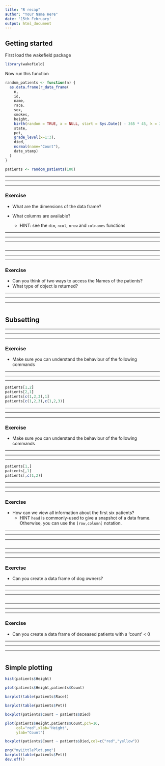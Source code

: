 ```yaml
---
title: "R recap"
author: "Your Name Here"
date: '15th February'
output: html_document
---
```



## Getting started

First load the wakefield package

```r
library(wakefield)
```

Now run this function

```r
random_patients <- function(n) {
  as.data.frame(r_data_frame(
    n,
    id,
    name,
    race,
    sex,
    smokes,
    height,
    birth(random = TRUE, x = NULL, start = Sys.Date() - 365 * 45, k = 365*2,by = "1 days"),
    state,
    pet,
    grade_level(x=1:3),
    died,    
    normal(name="Count"),
    date_stamp)
  )
}

```



```r
patients <- random_patients(100)
```

******
******
******

### Exercise

- What are the dimensions of the data frame?

- What columns are available?
  + HINT: see the `dim`, `ncol`, `nrow` and `colnames` functions
 
******
******
******


```r


```

******
******
******

### Exercise
- Can you think of two ways to access the Names of the patients?
- What type of object is returned?

******
******
******


```r


```



## Subsetting


******
******
******

### Exercise
- Make sure you can understand the behaviour of the following commands

******
******
******

```r
patients[1,2]
patients[2,1]
patients[c(1,2,3),1]
patients[c(1,2,3),c(1,2,3)]
```

******
******
******

### Exercise
- Make sure you can understand the behaviour of the following commands

******
******
******

```r
patients[1,]
patients[,1]
patients[,c(1,2)]
```



******
******
******

### Exercise

- How can we view all information about the first six patients?
   + HINT `head` is commonly-used to give a snapshot of a data frame.
Otherwise, you can use the `[row,column]` notation.

******
******
******

```r



```


******
******
******

### Exercise

- Can you create a data frame of dog owners?

******
******
******


```r


```


******
******
******

### Exercise

- Can you create a data frame of deceased patients with a 'count' < 0


******
******
******

```r

```


## Simple plotting



```r
hist(patients$Height)
```


```r
plot(patients$Height,patients$Count)
```


```r
barplot(table(patients$Race))
```

```r
barplot(table(patients$Pet))
```


```r
boxplot(patients$Count ~ patients$Died)
```


```r
plot(patients$Height,patients$Count,pch=16,
     col="red",xlab="Height",
     ylab="Count")
```


```r
boxplot(patients$Count ~ patients$Died,col=c("red","yellow"))
```

```r
png("myLittlePlot.png")
barplot(table(patients$Pet))
dev.off()
```
